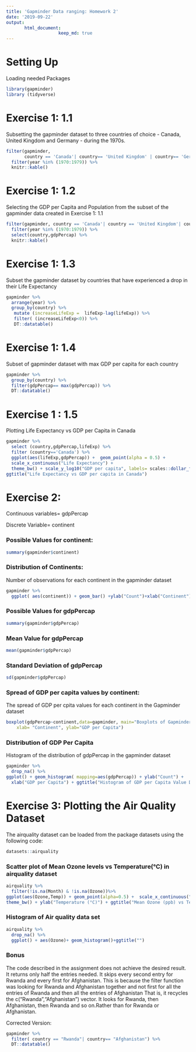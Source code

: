 ```yaml
---
title: 'Gapminder Data ranging: Homework 2'
date: '2019-09-22'
output: 
       html_document:
                    keep_md: true
---
```

# Setting Up
Loading needed Packages
```r
library(gapminder)
library (tidyverse)
```


# Exercise 1: 1.1
Subsetting the gapminder dataset to three countries of choice
- Canada, United Kingdom and Germany - during the 1970s.
 
```r
filter(gapminder, 
       country == 'Canada'| country== 'United Kingdom' | country== 'Germany') %>%
  filter(year %in% (1970:1979)) %>%
  knitr::kable()
```

# Exercise 1: 1.2

Selecting the GDP per Capita and Population from the subset of the
gapminder data created in Exercise 1: 1.1
```r
filter(gapminder, country == 'Canada'| country == 'United Kingdom'| country== 'Germany') %>% 
  filter(year %in% (1970:1979)) %>%
  select(country,gdpPercap) %>%
  knitr::kable()
```

# Exercise 1: 1.3

Subset the gapminder dataset by countries that have experienced a drop in their
Life Expectancy
```r
gapminder %>%
  arrange(year) %>%
  group_by(country) %>%
   mutate (increaseLifeExp =  lifeExp-lag(lifeExp)) %>% 
   filter( (increaseLifeExp<0)) %>%
   DT::datatable() 

```

# Exercise 1: 1.4

Subset of gapminder dataset with max GDP per capita for each country
```r
gapminder %>% 
  group_by(country) %>%
  filter(gdpPercap== max(gdpPercap)) %>%
  DT::datatable() 
```

# Exercise 1 : 1.5

Plotting Life Expectancy  vs GDP per Capita in Canada
```r
gapminder %>%
  select (country,gdpPercap,lifeExp) %>%
  filter (country=='Canada') %>%
  ggplot(aes(lifeExp,gdpPercap)) +  geom_point(alpha = 0.5) +
  scale_x_continuous("Life Expectancy") +
  theme_bw() + scale_y_log10("GDP per capita", labels= scales::dollar_format()) + 
ggtitle("Life Expectancy vs GDP per capita in Canada")
```

# Exercise 2:

Continuous variables= gdpPercap

Discrete Variable= continent

### Possible Values for continent:
```r
summary(gapminder$continent)
```

### Distribution of Continents:
Number of observations for each continent in the gapminder dataset
```r
gapminder %>%
  ggplot( aes(continent)) + geom_bar() +ylab("Count")+xlab("Continent")+ggtitle("Distribution of Observations in Gapminder Data Set by Continent")
```


### Possible Values for gdpPercap
```r
summary(gapminder$gdpPercap)  
```
### Mean Value for gdpPercap
```r
mean(gapminder$gdpPercap)  
```

### Standard Deviation of gdpPercap
```r
sd(gapminder$gdpPercap)
```

### Spread of GDP per capita values by continent:
The spread of GDP per cpita values for each continent in the Gapminder dataset
```r
boxplot(gdpPercap~continent,data=gapminder, main="Boxplots of Gapminder GDP per Capita by Continent", 
    xlab= "Continent", ylab="GDP per Capita")
```

### Distribution of GDP Per Capita

Histogram of the distribution of gdpPercap in the gapminder dataset
```r
gapminder %>%
  drop_na() %>%
ggplot() + geom_histogram( mapping=aes(gdpPercap)) + ylab("Count") + 
  xlab("GDP per Capita") + ggtitle("Histogram of GDP per Capita Value Distribution")
```

# Exercise 3: Plotting the Air Quality Dataset

The airquality dataset can be loaded from the package datasets using the following code:

```r
datasets::airquality
```

### Scatter plot of  Mean Ozone levels vs Temperature(°C) in airquality dataset
```r
airquality %>%
  filter(!is.na(Month) & !is.na(Ozone))%>%
ggplot(aes(Ozone,Temp)) + geom_point(alpha=0.5) +  scale_x_continuous("Ozone (ppb)") +
theme_bw() + ylab("Temperature (°C)") + ggtitle("Mean Ozone (ppb) vs Temperature(°C)")

```

### Histogram of Air quality data set
```r
airquality %>%
  drop_na() %>%
  ggplot() + aes(Ozone)+ geom_histogram()+ggtitle("")
```


### Bonus
The code described in the assignment does not achieve the desired result.
It returns only half the entries needed. 
It skips every second entry for Rwanda and every first for Afghanistan.
This is because the filter function was looking for Rwanda and Afghanistan together and not first for all the entries of Rwanda and then all the entries of Afghanistan
That is, it recycles the c("Rwanda","Afghanistan") vector. 
It looks for Rwanda, then Afghanistan, then Rwanda and so on.Rather than for Rwanda or Afghanistan.

Corrected Version:

```r
gapminder %>%
  filter( country == "Rwanda"| country== "Afghanistan") %>%
  DT::datatable()
```


